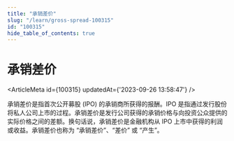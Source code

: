 ```yaml
---
title: "承销差价"
slug: "/learn/gross-spread-100315"
id: "100315"
hide_table_of_contents: true
---
```



# 承销差价

<ArticleMeta id={100315} updatedAt={'2023-09-26 13:58:47'} />
<div className='border-solid border-b border-t-0 my-4 border-[var(--ifm-color-gray-300)]' />

承销差价是指首次公开募股 (IPO) 的承销商所获得的报酬。IPO 是指通过发行股份将私人公司上市的过程。承销差价是发行公司获得的承销价格与向投资公众提供的实际价格之间的差额。换句话说，承销差价是金融机构从 IPO 上市中获得的利润或收益。承销差价也称为 “承销差价”、“差价” 或 “产生”。
